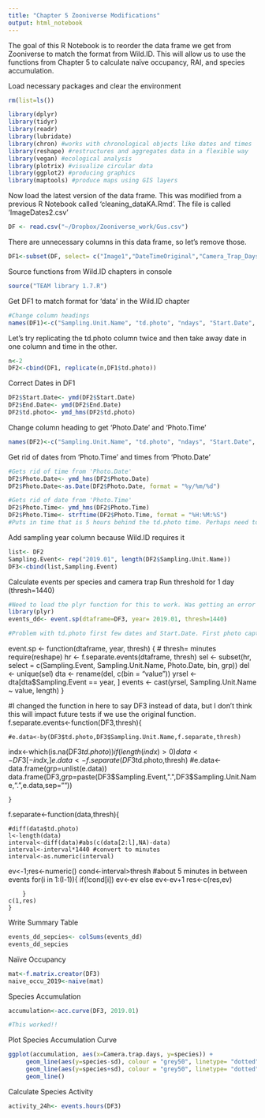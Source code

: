 ```yaml
---
title: "Chapter 5 Zooniverse Modifications"
output: html_notebook
---
```


The goal of this R Notebook is to reorder the data frame we get from Zooniverse to match the format from Wild.ID. This will allow us to use the functions from Chapter 5 to calculate naïve occupancy, RAI, and species accumulation.

Load necessary packages and clear the environment
```r
rm(list=ls())

library(dplyr)
library(tidyr)
library(readr)
library(lubridate)
library(chron) #works with chronological objects like dates and times
library(reshape) #restructures and aggregates data in a flexible way
library(vegan) #ecological analysis
library(plotrix) #visualize circular data
library(ggplot2) #producing graphics
library(maptools) #produce maps using GIS layers
```

Now load the latest version of the data frame. This was modified from a previous R Notebook called 'cleaning_dataKA.Rmd'. The file is called 'ImageDates2.csv'
```r
DF <- read.csv("~/Dropbox/Zooniverse_work/Gus.csv")
```

There are unnecessary columns in this data frame, so let's remove those. 
```r
DF1<-subset(DF, select= c("Image1","DateTimeOriginal","Camera_Trap_Days", "Date_Out", "Date_Checked","choice"))
```

Source functions from Wild.ID chapters in console
```r
source("TEAM library 1.7.R")
```

Get DF1 to match format for 'data' in the Wild.ID chapter
```r
#Change column headings 
names(DF1)<-c("Sampling.Unit.Name", "td.photo", "ndays", "Start.Date", "End.Date", "bin")
```

Let's try replicating the td.photo column twice and then take away date in one column and time in the other.
```r
n<-2
DF2<-cbind(DF1, replicate(n,DF1$td.photo))

```

Correct Dates in DF1
```r
DF2$Start.Date<- ymd(DF2$Start.Date)
DF2$End.Date<- ymd(DF2$End.Date)
DF2$td.photo<- ymd_hms(DF2$td.photo)
```

Change column heading to get 'Photo.Date' and 'Photo.Time'
```r
names(DF2)<-c("Sampling.Unit.Name", "td.photo", "ndays", "Start.Date", "End.Date", "bin", "Photo.Date", "Photo.Time")
```

Get rid of dates from 'Photo.Time' and times from 'Photo.Date'
```r
#Gets rid of time from 'Photo.Date'
DF2$Photo.Date<- ymd_hms(DF2$Photo.Date)
DF2$Photo.Date<-as.Date(DF2$Photo.Date, format = "%y/%m/%d")

#Gets rid of date from 'Photo.Time'
DF2$Photo.Time<- ymd_hms(DF2$Photo.Time)
DF2$Photo.Time<- strftime(DF2$Photo.Time, format = "%H:%M:%S")
#Puts in time that is 5 hours behind the td.photo time. Perhaps need to account for time zone. 
```


Add sampling year column because Wild.ID requires it
```r
list<- DF2
Sampling.Event<- rep("2019.01", length(DF2$Sampling.Unit.Name))
DF3<-cbind(list,Sampling.Event)
```


Calculate events per species and camera trap
Run threshold for 1 day (thresh=1440)
```r
#Need to load the plyr function for this to work. Was getting an error before that said all arguments must be named.
library(plyr)
events_dd<- event.sp(dtaframe=DF3, year= 2019.01, thresh=1440)

#Problem with td.photo first few dates and Start.Date. First photo captured before deployment date. May need to look into how I merged the image dates. Could also be a problem with the camera. 
```


event.sp <- function(dtaframe, year, thresh) {
    # thresh= minutes
    require(reshape)
    hr <- f.separate.events(dtaframe, thresh)
    sel <- subset(hr, select = c(Sampling.Event, Sampling.Unit.Name, Photo.Date, bin, grp))
    del <- unique(sel)
    dta <- rename(del, c(bin = "value"))
    yrsel <- dta[dta$Sampling.Event == year, ]
    events <- cast(yrsel, Sampling.Unit.Name ~ value, length)
}



#I changed the function in here to say DF3 instead of data, but I don't think this will impact future tests if we use the original function.
f.separate.events<-function(DF3,thresh){
	
	#e.data<-by(DF3$td.photo,DF3$Sampling.Unit.Name,f.separate,thresh)
  indx<-which(is.na(DF3$td.photo))
  if(length(indx)>0)
    data<-DF3[-indx,]
  e.data<-f.separate(DF3$td.photo,thresh)
#e.data<-data.frame(grp=unlist(e.data))
data.frame(DF3,grp=paste(DF3$Sampling.Event,".",DF3$Sampling.Unit.Name,".",e.data,sep=""))

	}


f.separate<-function(data,thresh){
	
	#diff(data$td.photo)
	l<-length(data)
	interval<-diff(data)#abs(c(data[2:l],NA)-data)
	interval<-interval*1440 #convert to minutes
	interval<-as.numeric(interval)
  ev<-1;res<-numeric()
	cond<-interval>thresh #about 5 minutes in between events
	for(i in 1:(l-1)){
		if(!cond[i]) ev<-ev
		else ev<-ev+1
		res<-c(res,ev)
		
		}
	c(1,res)
	}

Write Summary Table
```r
events_dd_sepcies<- colSums(events_dd)
events_dd_sepcies
```

Naïve Occupancy
```r
mat<-f.matrix.creator(DF3)
naive_occu_2019<-naive(mat)
```

Species Accumulation
```r
accumulation<-acc.curve(DF3, 2019.01)

#This worked!!
```

Plot Species Accumulation Curve
```r
ggplot(accumulation, aes(x=Camera.trap.days, y=species)) +
     geom_line(aes(y=species-sd), colour = "grey50", linetype= "dotted")+
     geom_line(aes(y=species+sd), colour = "grey50", linetype= "dotted")+
     geom_line()

```

Calculate Species Activity
```r
activity_24h<- events.hours(DF3)

```


